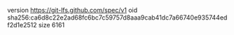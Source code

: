 version https://git-lfs.github.com/spec/v1
oid sha256:ca6d8c22e2ad68fc6bc7c59757d8aaa9cab41dc7a66740e935744edf2d1e2512
size 6161
